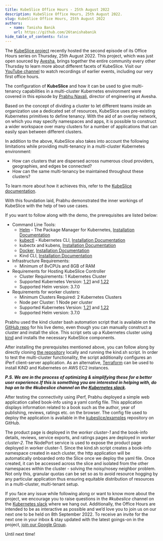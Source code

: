 ```yaml
---
title: KubeSlice Office Hours - 25th August 2022
description: KubeSlice Office Hours, 25th August 2022.
slug: KubeSlice Office Hours, 25th August 2022
authors:
  - name: Tanisha Banik
    url: https://github.com/26tanishabanik
hide_table_of_contents: false
---
```


The [KubeSlice project](https://github.com/kubeslice) recently hosted the second episode of its Office Hours series on Thursday, 25th August 2022. 
This project, which was just open sourced by [Avesha](https://avesha.io/), brings together the entire community every other Thursday 
to learn more about different facets of KubeSlice. Visit our [YouTube channel](https://www.youtube.com/channel/UCtMSqfUzbv33CasQ8mzlSPw) to watch recordings of earlier events, 
including our very first office hours.

The configuration of **KubeSlice** and how it can be used to give multi-tenancy capabilities in a multi-cluster 
Kubernetes environment were covered in this episode by [Prabhu Navali](https://www.linkedin.com/in/prabhu-navali-13795a1/), director of engineering at Avesha.

Based on the concept of dividing a cluster to let different teams inside an organization use a dedicated set of resources, 
KubeSlice uses pre-existing Kubernetes primitives to define tenancy. With the aid of an overlay network, on which 
you may specify namespaces and apps, it is possible to construct a wider workspace over many clusters for a number of 
applications that can easily span between different clusters.

In addition to the above, KubeSlice also takes into account the following limitations while providing multi-tenancy 
in a multi-cluster Kubernetes environment:

- How can clusters that are dispersed across numerous cloud providers, geographies, and edges be connected?
- How can the same multi-tenancy be maintained throughout these clusters?

To learn more about how it achieves this, refer to the [KubeSlice documentation](https://kubeslice.io/).

With this foundation laid, Prabhu demonstrated the inner workings of KubeSlice with the help of two use cases.

If you want to follow along with the demo, the prerequisites are listed below: 
 
- Command Line Tools: 
  - [Helm](https://helm.sh/) - The Package Manager for Kubernetes, [Installation Documentation](https://helm.sh/docs/intro/install/)
  - [kubectl](https://kubernetes.io/docs/reference/kubectl/overview/) - Kubernetes CLI, [Installation Documentation](https://kubernetes.io/docs/tasks/tools/)
  - kubectx and kubens, [Installation Documentation](https://github.com/ahmetb/kubectx#Installation)
  - [Docker](https://docs.docker.com/get-docker/), [Installation Documentation](https://docs.docker.com/engine/install/)
  - Kind CLI, [Installation Documentation](https://kind.sigs.k8s.io/docs/user/quick-start/#installation) 
- Infrastructure Requirements: 
  - Minimum of 8vCPUs and 8GB of RAM 
- Requirements for Hosting KubeSlice Controller 
  - Cluster Requirements: 1 Kubernetes Cluster 
  - Supported Kubernetes Version: [1.21](https://v1-21.docs.kubernetes.io/) and [1.22](https://v1-22.docs.kubernetes.io/) 
  - Supported Helm version: 3.7.0 
- Requirements for worker clusters: 
  - Minimum Clusters Required: 2 Kubernetes Clusters 
  - Node per Cluster: 1 Node per cluster 
  - Supported Kubernetes Version: [1.21](https://v1-21.docs.kubernetes.io/) and [1.22](https://v1-22.docs.kubernetes.io/) 
  - Supported Helm version: 3.7.0 

Prabhu used the kind cluster bash automation script that is available on the [GitHub repo](https://github.com/kubeslice/examples/tree/master/kind) for his live demo, 
even though you can manually construct a cluster and install the slice. This script sets up a Kubernetes 
cluster using [kind](https://kind.sigs.k8s.io/) and installs the necessary KubeSlice components. 

After installing the prerequisites mentioned above, you can follow along by directly cloning [the repository](https://github.com/kubeslice/examples) 
locally and running the kind.sh script. In order to test the multi-cluster functionality, the script 
additionally configures an iPerf client-server application. As an alternative, [Terraform](https://github.com/kubeslice/examples/tree/master/ec2) can be used to 
install KiND and Kubernetes on AWS EC2 instances.

***P.S. We are in the process of optimizing & simplifying these for a better user experience.If this is something you are interested in helping with, do hop on to the #kubeslice channel on the [Kubernetes slack](https://slack.k8s.io/).***

After testing the connectivity using iPerf, Prabhu deployed a simple web application called book-info using 
a yaml config file. This application displays information related to a book such as the author, year of 
publishing, reviews, ratings etc. on the browser. The config file used to deploy the application is 
available in the [kubeslice/examples](https://github.com/kubeslice/examples/tree/master/kind/bookinfo/config_files) repository on GitHub. 

The product page is deployed in the *worker cluster-1* and the book-info details, reviews, service exports, and 
ratings pages are deployed in *worker cluster-2*. The NodePort service is used to expose the product page 
deployed in worker cluster-1. Since the kind.sh script creates a book-info namespace created in each cluster, 
the http application will be automatically onboarded onto the Slice once we deploy the yaml file. Once created, 
it can be accessed across the slice and isolated from the other namespaces within the cluster - solving the noisy/nosey 
neighbor problem. Not only this, granular quotas can be set so as to avoid resource hogging by any particular application 
thus ensuring equitable distribution of resources in a multi-cluster, multi-tenant setup.

If you face any issue while following along or want to know more about the project, we encourage you to raise questions 
in the *#kubeslice* channel on the [Kubernetes slack](https://slack.k8s.io/) where we hang out. Additionally, the Office Hours are intended 
to be as interactive as possible and we’d love you to join us on our next one to be held on 8th September 2022. 
To receive an invite for the next one in your inbox & stay updated with the latest goings-on in the project, [join our Google Group](https://groups.google.com/g/kubeslice-dev).

Until next time!
